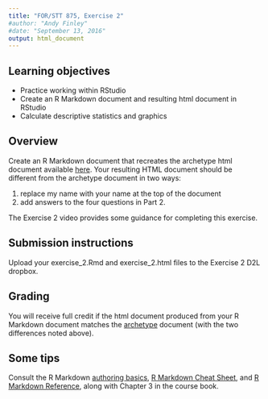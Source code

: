 ```yaml
---
title: "FOR/STT 875, Exercise 2"
#author: "Andy Finley"
#date: "September 13, 2016"
output: html_document
---
```


## Learning objectives
  + Practice working within RStudio
  + Create an R Markdown document and resulting html document in RStudio
  + Calculate descriptive statistics and graphics 

## Overview
Create an R Markdown document that recreates the archetype html document available [here](http://www.finley-lab.com/files/data/exercise_2_archetype.html). Your resulting HTML document should be different from the archetype document in two ways: 

  1. replace my name with your name at the top of the document
  2. add answers to the four questions in Part 2.

The Exercise 2 video provides some guidance for completing this exercise.

## Submission instructions
Upload your exercise_2.Rmd and exercise_2.html files to the Exercise 2 D2L dropbox. 

## Grading
You will receive full credit if the html document produced from your R Markdown document matches the [archetype](http://www.finley-lab.com/files/data/exercise_2_archetype.html) document (with the two differences noted above).

## Some tips
Consult the R Markdown [authoring basics](http://rmarkdown.rstudio.com/authoring_basics.html), [R Markdown Cheat Sheet](https://www.rstudio.com/wp-content/uploads/2015/02/rmarkdown-cheatsheet.pdf), and [R Markdown Reference](https://www.rstudio.com/wp-content/uploads/2015/03/rmarkdown-reference.pdf), along with Chapter 3 in the course book.

